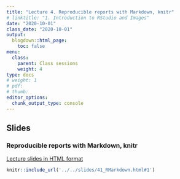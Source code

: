 ```yaml
---
title: "Lecture 4. Reproducible reports with Markdown, knitr"
# linktitle: "1. Introduction to RStudio and Images"
date: "2020-10-01"
class_date: "2020-10-01"
output:
  blogdown::html_page:
    toc: false
menu:
  class:
    parent: Class sessions
    weight: 4
type: docs
# weight: 1 
# pdf: 
# thumb: 
editor_options: 
  chunk_output_type: console
---
```


## Slides

### Reproducible reports with Markdown, knitr

<a href="../../slides/41_RMarkdown.html#1" target="_blank">Lecture slides in HTML format</a>

```r
knitr::include_url('../../slides/41_RMarkdown.html#1')
```

